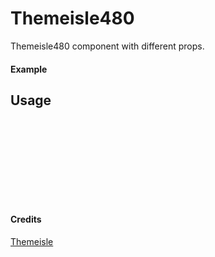 
<Meta of={Themeisle480} title="Themeisle/Themeisle480" />

# Themeisle480

Themeisle480 component with different props.

#### Example

<Canvas of={Themeisle480.Primary} />

## Usage

```ts
import { Themeisle480 } from "yadl-ui";

const Example = () => {
  return (
      <Themeisle480 />
  );
};

export default Example;
```

#### Credits
[Themeisle](https://themeisle.com/illustrations/)
